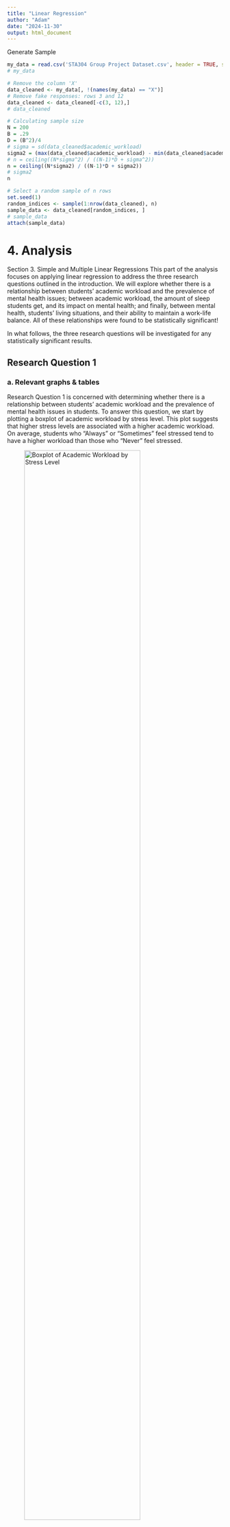 ```yaml
---
title: "Linear Regression"
author: "Adam"
date: "2024-11-30"
output: html_document
---
```




Generate Sample
```r
my_data = read.csv('STA304 Group Project Dataset.csv', header = TRUE, sep=',')
# my_data

# Remove the column 'X'
data_cleaned <- my_data[, !(names(my_data) == "X")]
# Remove fake responses: rows 3 and 12
data_cleaned <- data_cleaned[-c(3, 12),]
# data_cleaned

# Calculating sample size
N = 200
B = .29
D = (B^2)/4
# sigma = sd(data_cleaned$academic_workload)
sigma2 = (max(data_cleaned$academic_workload) - min(data_cleaned$academic_workload))/4
# n = ceiling((N*sigma^2) / ((N-1)*D + sigma^2))
n = ceiling((N*sigma2) / ((N-1)*D + sigma2))
# sigma2
n

# Select a random sample of n rows
set.seed(1)
random_indices <- sample(1:nrow(data_cleaned), n)
sample_data <- data_cleaned[random_indices, ]
# sample_data
attach(sample_data)
```

# 4. Analysis

Section 3. Simple and Multiple Linear Regressions
This part of the analysis focuses on applying linear regression to address the three research questions outlined in the introduction. We will explore whether there is a relationship between students' academic workload and the prevalence of mental health issues; between academic workload, the amount of sleep students get, and its impact on mental health; and finally, between mental health, students' living situations, and their ability to maintain a work-life balance. All of these relationships were found to be statistically significant!

In what follows, the three research questions will be investigated for any statistically significant results.

## Research Question 1

### a. Relevant graphs & tables
Research Question 1 is concerned with determining whether there is a relationship between students’ academic workload and the prevalence of mental health issues in students. To answer this question, we start by plotting a boxplot of academic workload by stress level. This plot suggests that higher stress levels are associated with a higher academic workload. On average, students who "Always" or "Sometimes" feel stressed tend to have a higher workload than those who "Never" feel stressed. 

![Boxplot of Academic Workload by Stress Level](boxplot_academic_workload_by_stress.png){width=80%}

### c. Necessary Assumptions
To confirm this association, we implement a simple linear regression model, where the dependent variable is stress_numeric (the stress variable, converted to numeric values), and the independent variable is academic_workload. To implement this model, we check the following assumptions using the following plot of the residuals:

![Residuals Plot](residuals_rq1.png){width=80%}

 1. Independence of errors: Since the plot has no noticable pattern, the independence assumption is satisfied.
 2. Normality of errors: Since our sample size is sufficiently large, by the Central Limit Theorem the sample mean (and by extension, the sampling distribution of residuals) approximately follows a Normal distribution. 
 3. Homogeneity of variances amongst errors: Since the residuals plot has a "horizontal band appearance", this suggests that variance of the residuals are the same for all values of the independent variable academic_workload.

 Since all the assumptions are met, we run the regression using the code in Appendix B.

### d. Computation and statistical test output
The regression analysis produced the following results:

- Intercept: $\beta_0 = 1.22389\quad (SE = 0.40942,\quad t = 2.989,\quad p = 0.00495)$.
- Slope:     $\beta_1 = 0.32655\quad (SE = 0.09945,\quad t = 3.284,\quad p = 0.00224)$.

The residual standard error is 0.5353 with 37 degrees of freedom. The $R^2$ value is 0.2256, and the F-statistic is $F(1, 37) = 10.78$, with a p-value of $0.002$.

The equation of the regression line is given by:
$$
\text{Stress} = 1.22389 + 0.32655 \cdot \text{Academic Workload}
$$

### e. Interpretation
The small $p-value = 0.00224$ indicates that academic workload is a significant predictor of stress. Therefore, we can conclude that there is a significant relationship between students academic workload and their stress levels.

# # # # # # # # # # # # # # # # # # # # # # # # # # # # # # # # # # # # # # # # # # # # # # # # # # # # # # # #

## Research Question 2

### a. Relevant graphs & tables
Research Question 2 investigates whether there is a relationship between students’ academic workload, the amount of sleep they get, and impact on mental health. Since the ANOVA above showed no significant relationship between stress and hours of sleep, we investigate the effect of another factor, the number of missed social events.To begin, we plot a boxplot of hours of sleep by the number of missed social events. This plot suggests students who miss more social events tend to have fewer hours of sleep on average.

![Boxplot of Hours Sleep by Missed Social Events](boxplot_hours_sleep_by_missed_social_events.png){width=80%}

### c. Necessary Assumptions
To assess this relationship, we use a multiple linear regression model with hours of sleep as the dependent variable, and academic workload and missed social events as the independent variables. Before interpreting this model, we check the following assumptions:

![Residuals Plot](residuals_rq2.png){width=80%}
![QQ Plot](qq_rq2.png){width=80%}

1. Independence of errors: The residual plot shown above indicates no clear patterns, which suggests independence.
2. Normality of errors: Since the sample size is large, the Central Limit Theorem implies that the residuals should approximate a normal distribution. Also, a QQ-plot confirms Normality.
3. Homogeneity of variances: The residuals plot exhibits a roughly horizontal band, indicating constant variance across predicted values.
4. No multi-collinearity: We calculated the VIF of each independent variable, and found that $VIF(academic\_workload) = 1.076844$, and $VIF(missed\_social\_events) = 1.076844$. Since they are both less than 5,this indicates there is little correlation between them.

With all assumptions adequately met, we proceed with the regression analysis. The code used to generate the model can be found in Appendix B.

### d. Computation and statistical test output
The regression analysis produced the following results:

- Intercept: $\beta_0 =  8.5521\quad (SE = 0.6661,\quad t = 12.838,\quad p = 5.3e^{-15})$.
- Slope 1:   $\beta_1 = -0.1412\quad (SE = 0.1666,\quad t = -0.848,\quad p = 0.40208)$.
- Slope 2:   $\beta_2 = -0.3763\quad (SE = 0.1194,\quad t = -3.151,\quad p = 0.00327)$.

The residual standard error is 0.864 with 36 degrees of freedom. The $R^2$ value is 0.2653, the adjusted $R^2$ is 0.2245, and the F-statistic is $F(2, 36) = 6.5$, with a p-value of $0.003889$.

The equation of the regression line is given by:
$$
\text{Hours of Sleep} = 8.5521 − 0.1412 \cdot \text{Academic Workload} - 0.3763 \cdot \text{Missed Social Events}
$$

### e. Interpretation
The output of the regression analysis shows that the missed social events has a statistically significant negative association with hours of sleep (p = 0.00327). However, academic workload does not have a significant relationship with hours of sleep (p = 0.40208).

# # # # # # # # # # # # # # # # # # # # # # # # # # # # # # # # # # # # # # # # # # # # # # # # # # # # # # # #

## Research Question 3

### a. Relevant graphs & tables
Research Question 3 examines whether mental health, represented by stress levels, is affected by students’ living situations and their ability to maintain a work-life balance. To explore this relationship, we first plot a boxplot of stress level by missed social events, with students grouped by stress categories ("Always," "Never," and "Sometimes"). This plot suggests that students who miss social events "Always" or "Sometimes" have higher stress levels, while those who "Never" miss social events report lower stress levels.

![Boxplot of Missed Social Events by Stress](boxplot_missed_social_events_by_stress.png){width=80%}

### c. Necessary Assumptions
To investigate the impact of missed social events and living situations on stress, we use a multiple linear regression model. The response variable is stress (in numeric form), and the predictors are missed social events and living situation. We verify the following assumptions:

![Residuals Plot](residuals_rq3.png){width=80%}
![QQ Plot](qq_rq2.png){width=80%}

1. Independence of errors: The residual plot indicates no clear patterns, suggesting that the errors are  independent.
2. Normality of errors: Since the sample size is large, the Central Limit Theorem implies that the residuals should approximate a normal distribution. Also, a QQ-plot confirms Normality.
3. Homogeneity of variances: The residuals plot exhibits a roughly horizontal band, indicating constant variance across predicted values.
4. No multi-collinearity: We calculated the VIF of each independent variable, and found that $VIF(missed\_social\_events) = 1.009045$, and $VIF(living\_situation) = 1.003006$. Since both VIF values are close to 1, there’s no indication of multicollinearity in this model.

With all assumptions adequately met, we proceed with the regression analysis. The code used to generate the model can be found in Appendix B.

### d. Computation and statistical test output
The regression analysis produced the following results:

- Intercept: $\beta_0 = 1.93006\quad (SE = 0.27980,\quad t = 6.898,\quad p = 6.02e^{-08})$.
- Slope 1:   $\beta_1 = 0.15560\quad (SE = 0.07721,\quad t = 2.015,\quad p = 0.0518)$.
- Slope 2:   $\beta_2 = 0.81061\quad (SE = 0.39928,\quad t = 2.030,\quad p = 0.0502)$.
- Slope 3:   $\beta_2 = 0.21206\quad (SE = 0.28310,\quad t = 0.749,\quad p = 0.4590)$.
- Slope 4:   $\beta_2 = 0.30493\quad (SE = 0.25406,\quad t = 1.200,\quad p = 0.2383)$.

The residual standard error is 0.5745 with 34 degrees of freedom. The $R^2$ value is 0.1806, the adjusted $R^2$ value is 0.08416, and the F-statistic is $F(4, 34) = 1.873$, with a p-value of $0.1378$.

The equation of the regression line is given by:
$$
\text{Stress} = 1.93006 + 0.15560 \cdot \text{Missed Social Events} + 0.81061 \cdot \text{Living On Campus} + 0.21206 \cdot \text{Living With Family} + 0.30493 \cdot \text{Living With Roomates}
$$

### e. Interpretation
The results indicate that missed social events are a marginally significant predictor of stress levels (p = 0.0518). Living situation, specifically living on campus, is also a marginally significant predictor (p = 0.0502). However, living with family (p = 0.4590) and living with roommates (p = 0.2383) do not significantly predict stress. 

# 6. Limitations
Although this study has provided several valuable insights into the relationship between students' workload, stress, sleep, and work-life balance, there are a few limitations that may have affected the accuracy of the findings. Some of these limitations include possible issues with ensuring sample randomization, survey question design, and sample size. The first limitation is the potential issue with ensuring randomization in the sample selection. Although we aimed to select a random sample of students from the survey responses, the process may have been influenced by biases in how respondents answered the survey. For example, certain groups of students may have been more likely to complete the survey, potentially leading to an unrepresentative sample. Additionally, some of the survey questions could have been clearer or more specific, which might have helped reduce the possibility of misinterpretation. Lastly, expanding the sample size would improve the accuracy and applicability of the findings. In the future, the study could be improved by ensuring a completely randomised design and revisiting our survey questions to capture more accurate responses.

POTENTIAL LIMITATIONS
- Failing to reject null hypotheses
 I did many more tests of my own that could not reject the null hypothesis that I did not include in the report. This is because many of them reached conclusions that were hard to believe (e.g., academic workload has no relationship with mental health issues).
- Survey - Students might have:
rushed through completing surveys just for the credit
or they might have had privacy concerns and did not feel comfortable talking about their mental health 
- direct/indirect research
He said that measuring a complex topic like mental health through symptoms such as stress and anxiety is a form of "indirect research", and that we can never be fully certain that the results of our tests are reliable or valid.


# 7. Conclusion 
LINEAR REGRESSION CONCLUSION ONLYs
The linear regression analysis conducted for the three research questions of this study provides valuable insights into the factors affecting student stress and mental health. For Research Question 1, we found a significant positive relationship between academic workload and stress levels, suggesting that students with heavier workloads tend to experience higher levels of stress. In Research Question 2, while academic workload did not significantly impact the amount of sleep, missed social events were found to significantly reduce hours of sleep, which may contribute to poor mental health. For Research Question 3, missed social events and living situation were marginally significant predictors of stress, indicating that students who miss social events or live on campus tend to report higher stress levels. These findings highlight the importance of considering multiple factors in understanding a student's overall well-being. However, the limitations of this analysis, including potential issues with sample randomization and measurement quality, should be addressed in future research to enhance the robustness and accuracy of the results. Future studies should also explore other possible variables, such as social support and coping mechanisms, which may further explain the mental health challenges faced by students.



TODO
- Explain how the random sample was chosen
- Include explanation for removing outliers
- Move R code into same file
- 




# Appendix B

```r
# Research Question 1 - Boxplot
library(ggplot2)

# sample_data$stress <- factor(sample_data$stress, levels = c("Never", "Sometimes", "Always"))
# boxplot_plot <- ggplot(sample_data, aes(x = factor(stress), y = academic_workload)) +
#   geom_boxplot(fill = "#56B4E9", color = "black") +
#   labs(title = "Boxplot of Academic Workload by Stress Level",
#        x = "Stress Level",
#        y = "Academic Workload") +
#   theme_minimal()

sample_data$stress <- factor(sample_data$stress, levels = c("Never", "Sometimes", "Always"))
boxplot_plot <- ggplot(sample_data, aes(x = factor(stress), y = academic_workload, fill = stress)) +
  geom_boxplot(color = "black") +
  scale_fill_manual(values = c("Never" = "#E25C5C", "Sometimes" = "#66B266", "Always" = "#6C8B8B")) +
  labs(title = "Boxplot of Academic Workload by Stress Level",
       x = "Stress Level",
       y = "Academic Workload") +
  theme_minimal()

print(boxplot_plot)

# Save the plot as a PNG file
ggsave("boxplot_academic_workload_by_stress.png", plot = boxplot_plot, width = 8, height = 6, dpi = 300)
```

```r
# Research Question 1 - Simple Linear Regression
sample_data$stress_numeric <- as.numeric(factor(sample_data$stress, levels = c("Never", "Sometimes", "Always")))
rq1_stress.lm = lm(stress_numeric ~ academic_workload, data = sample_data)
summary(rq1_stress.lm)
```

```r
# Assumptions for Research Question 1 - Simple Linear Regression
png("residuals_rq1.png", width = 800, height = 600)
# Plot code goes here, for example:
plot(residuals(rq1_stress.lm))
dev.off()
```


```r
# Research Question 2 - Boxplot
# boxplot_plot <- ggplot(sample_data, aes(x = factor(missed_social_events), y = hours_sleep)) +
#   geom_boxplot(fill = "#56B4E9", color = "black") +  # Customize the colors if desired
#   labs(title = "Boxplot of Hours of Sleep by Missed Social Events",
#        x = "Missed Social Events",
#        y = "Hours of Sleep") +
#   theme_minimal()

boxplot_plot <- ggplot(sample_data, aes(x = factor(missed_social_events), y = hours_sleep, fill = factor(missed_social_events))) +
  geom_boxplot(color = "black") +
  scale_fill_manual(values = c("0" = "#E25C5C", "1" = "#66B266", "2" = "#6C8B8B", "3" = "#9E9E9E", "4" = "#D0A0A0")) +
  labs(title = "Boxplot of Hours of Sleep by Missed Social Events",
       x = "Missed Social Events",
       y = "Hours of Sleep") +
  theme_minimal()
  
print(boxplot_plot)

# Save the plot as a PNG file
# ggsave("boxplot_hours_sleep_by_missed_social_events.png", plot = boxplot_plot, width = 8, height = 6, dpi = 300)
```

```r
# Research Question 2 - Multiple Linear Regression
rq2.lm = lm(hours_sleep ~ academic_workload + missed_social_events, data = sample_data)
summary(rq2.lm)
```

```r
# Assumptions for Research Question 2 - Multiple Linear Regression
png("residuals_rq2.png", width = 800, height = 600)
# Plot code goes here, for example:
plot(residuals(rq2.lm))
dev.off()
```

```r
# Assumptions for Research Question 2 - Multiple Linear Regression
png("qq_rq2.png", width = 800, height = 600)
# Plot code goes here, for example:
plot(rq2.lm, which=2)
dev.off()
```

```r
# Assumptions for Research Question 2 - Multiple Linear Regression
library(car)
vif(rq2.lm)
```


```r
# Research Question 3 - Boxplot
# boxplot_plot <- ggplot(sample_data, aes(x = factor(missed_social_events), y = stress_numeric)) +
#   geom_boxplot(fill = "#56B4E9", color = "black") +
#   labs(title = "Boxplot of Missed Social Events by Stress Level",
#        x = "Missed Social Events",
#        y = "Stress Level") +
#   theme_minimal()

boxplot_plot <- ggplot(sample_data, aes(x = factor(missed_social_events), y = stress_numeric, fill = factor(missed_social_events))) +
  geom_boxplot(color = "black") +
  scale_fill_manual(values = c("0" = "#E25C5C", "1" = "#66B266", "2" = "#6C8B8B", "3" = "#9E9E9E", "4" = "#D0A0A0")) +
  labs(title = "Boxplot of Stress Level by Missed Social Events",
       x = "Missed Social Events",
       y = "Stress Level") +
  theme_minimal()

print(boxplot_plot)

# Save the plot as a PNG file
ggsave("boxplot_missed_social_events_by_stress.png", plot = boxplot_plot, width = 8, height = 6, dpi = 300)
```

```r
# Research Question 3 - Multiple Linear Regression
rq3.lm <- lm(stress_numeric ~ missed_social_events + living_situation, data = sample_data)
summary(rq3.lm)
```

```r
# Assumptions for Research Question 3 - Multiple Linear Regression
png("residuals_rq3.png", width = 800, height = 600)
# Plot code goes here, for example:
plot(residuals(rq3.lm))
dev.off()
```

```r
# Assumptions for Research Question 3 - Multiple Linear Regression
library(car)
vif(rq3.lm)
```
